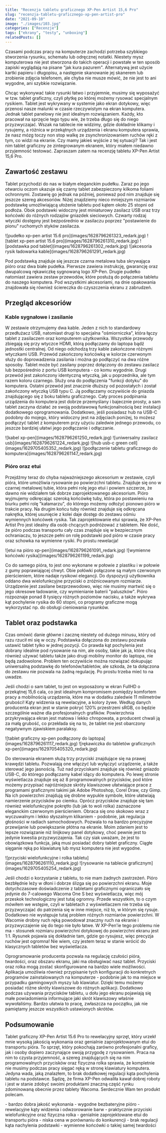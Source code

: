 ```yaml
---
title: "Recenzja tabletu graficznego XP-Pen Artist 15,6 Pro"
slug: "recenzja-tabletu-graficznego-xp-pen-artist-pro"
date: "2021-09-10"
image: "./images/103.jpg"
categories: ["Recenzje"]
tags: ["ekrany", "testy", "unboxing"]
relatedPosts: []
---
```


Czasami podczas pracy na komputerze zachodzi potrzeba szybkiego stworzenia rysunku, schematu lub odręcznej notatki. Niestety mysz komputerowa nie jest stworzona do takich operacji i powstałe w ten sposób zapiski wyglądają na pisane "jak kura pazurem". Alternatywą jest użycie kartki papieru i długopisu, a następnie skanowanie jej skanerem lub zrobienie zdjęcia telefonem, ale chyba nie musze mówić, że nie jest to ani wygodne, ani szybkie rozwiązanie.

Chcąc wykonywać takie rysunki łatwo i przyjemnie, musimy się wyposażyć w tzw. tablet graficzny, czyli płytkę po której możemy rysować specjalnym rysikiem. Tablet jest wykrywany w systemie jako ekran dotykowy, więc przenosi nasze malunki w czasie rzeczywistym na ekran komputera. Jednak tablet panelowy nie jest idealnym rozwiązaniem. Każdy, kto pracował na sprzęcie tego typu wie, że trzeba długo się do niego przyzwyczajać. Wszak na tablecie nie widzimy, gdzie dokładnie klikamy i rysujemy, a różnica w przekątnych urządzenia i ekranu komputera sprawia, że nasz mózg toczy non stop walkę ze zsynchronizowaniem ruchów ręki z tym, co widzi na ekranie. Czy mamy jakieś wyjście z tej sytuacji? Tak i jest nim tablet graficzny ze zintegrowanym ekranem, który miałem niedawno przyjemność testować. Zapraszam zatem na recenzję tabletu XP-Pen Artist 15,6 Pro.

<AdSense/>

## Zawartość zestawu

Tablet przychodzi do nas w białym eleganckim pudełku. Zaraz po jego otwarciu oczom ukazuje się czarny tablet zabezpieczony kilkoma foliami ochronnymi. Zostawię go jednak na później, ponieważ pod nim znajduje się jeszcze szereg akcesoriów. Niżej znajdziemy nieco mniejszym rozmiarów podstawkę umożliwiającą ułożenie tabletu pod kątem około 25 stopni od podłoża. Obok podstawki widoczny jest miniaturowy zasilacz USB oraz trzy końcówki do różnych rodzajów gniazdek sieciowych. Czwarty rodzaj wtyczki dostępny jest bezpośrednio w zasilaczu poprzez "postawienie do pionu" ruchomych styków zasilacza.

<Gallery width='2'>
![pudełko xp-pen artist 15.6 pro](images/1628796261323_redark.jpg)
![tablet xp-pen artist 15.6 pro](images/1628796261310_redark.jpg)
![podstawka pod tablet](images/1628796261302_redark.jpg)
![akcesoria rysik ładowarka kable](images/1628796261291_redark.jpg)
</Gallery>

Pod podstawką znajduje się jeszcze czarna metalowa tuba skrywająca pióro oraz dwa białe pudełka. Pierwsze zawiera instrukcję, gwarancję oraz dwupalcową rękawiczkę sygnowaną logo XP-Pen. Drugie pudełko natomiast zawiera zestaw przewodów, które posłużą do połączenia tabletu do naszego komputera. Pod wszystkimi akcesoriami, na dnie opakowania znajdowała się również ściereczka do czyszczenia ekranu z zabrudzeń.

## Przegląd akcesoriów

### Kable sygnałowe i zasilanie

W zestawie otrzymujemy dwa kable. Jeden z nich to standardowy przedłużacz USB, natomiast drugi to specjalna "ośmiorniczka", która łączy tablet z zasilaczem oraz komputerem użytkownika. Wszystkie przewody zbiegają się przy wtyczce HDMI, którą podłączamy do laptopa bądź jednostki centralnej. Od niego odchodzą trzy kable zakończone różnymi wtyczkami USB. Przewód zakończony końcówką w kolorze czerwonym służy do doprowadzenia zasilania i można go podłączyć na dwa różne sposoby. Tablet może być zasilany poprzez dołączony do zestawu zasilacz lub bezpośrednio z portu USB komputera - co komu wygodnie. Drugi przewód jest zakończony identyczną wtyczką, jak u poprzednika, ale tym razem koloru czarnego. Służy ona do podłączenia "funkcji dotyku" do komputera. Ostatni przewód jest znacznie dłuższy od pozostałych i został zakończony wtyczką USB typu C. Ją podłączamy oczywiście do gniazda znajdującego się z boku tabletu graficznego. Cały proces podpinania urządzenia do komputera jest dobrze przemyślany i bajecznie prosty, a sam tablet zaczyna działać ze swoją podstawową funkcjonalnością bez instalacji dodatkowego oprogramowania. Dodatkowo, jeśli posiadasz hub na USB-C podobny do mojego, który widoczny jest na zdjęciach poniżej, to możesz podłączyć tablet z komputerem przy użyciu zaledwie jednego przewodu, co jeszcze bardziej ułatwi jego podłączanie i odłączanie.

<Gallery width='2'>
![kabel xp-pen](images/1628796261250_redark.jpg)
![uniwersalny zasilacz usb](images/1628796261224_redark.jpg)
![hub usb-c green cell](images/1629705405352_redark.jpg)
![podłączenie tabletu graficznego do komputera](images/1628796261147_redark.jpg)
</Gallery>

### Pióro oraz etui

Przejdźmy teraz do chyba najważniejszego akcesorium w zestawie, czyli pióra, które umożliwia rysowanie po powierzchni tabletu. Znajduje się ono w czarnej metalowej tubie, która pełni rolę jego etui i powiem szczerze, że dawno nie widziałem tak dobrze zaprojektowanego akcesorium. Pióro wyjmujemy odkręcając szeroką końcówkę tuby, która po postawieniu na biurku pełni rolę "kałamarzu", do którego możemy odłożyć pionowo pióro w trakcie pracy. Na drugim końcu tuby również znajduje się odkręcana nakrętka, której usunięcie z kolei daje dostęp do zestawu ośmiu wymiennych końcówek rysika. Tak zaprojektowanie etui sprawia, że XP-Pen Artist Pro jest idealny dla osób chcących podróżować z tabletem. Nie dość, że pióro podczas transportu cały czas znajduje się w bezpiecznym ochraniaczu, to jeszcze pełni on rolę podstawki pod pióro w czasie pracy oraz schowka na wymienne rysiki. Po prostu rewelacja!

<AdSense/>

<Gallery>
![etui na pióro xp-pen](images/1628796261091_redark.jpg)
![wymienne końcówki rysika](images/1628796261199_redark.jpg)
</Gallery>

Co do samego pióra, to jest ono wykonane w połowie z plastiku i w połowie z gumy poprawiającej chwyt. Obie połówki połączone są małym czerwonym pierścieniem, które nadaje rysikowi elegancji. Do dyspozycji użytkownika oddano dwa wielofunkcyjne przyciski o zróżnicowanym rozmiarze. Urządzenie jest zasilane bezprzewodowo, więc nie musimy martwić się o jego okresowe ładowanie, czy wymienianie baterii "paluszków". Pióro rozpoznaje ponad 8 tysięcy różnych poziomów nacisku, a także wykrywa kąt pochylenie rysika do 60 stopni, co programy graficzne mogą wykorzystać np. do obsługi cieniowania rysunków.

## Tablet oraz podstawka

Czas omówić danie główne i zacznę niestety od dużego minusu, który od razu rzucił mi się w oczy. Podstawka dołączona do zestawu pozwala ustawić tablet tylko w jednej pozycji. Co prawda kąt pochylenia jest dobrany idealnie pod rysowanie na nim, ale osoby, takie jak ja, które chcą również używać tabletu także jako drugi mobilny monitor do laptopa, nie będą zadowolone. Problem ten oczywiście można rozwiązać dokupując uniwersalną podstawkę do telefonów/tabletów, ale szkoda, że ta dołączona do zestawu nie pozwala na żadną regulację. Po prostu trzeba mieć to na uwadze.

Jeśli chodzi o sam tablet, to jest on wyposażony w ekran FullHD o przekątnej 15,6 cala, co jest idealnym kompromisem pomiędzy komfortem pracy a mobilnością urządzenia, które ma w dodatku zaledwie 11 milimetrów grubości! Kąty widzenia są rewelacyjne, a kolory żywe. Według danych producenta ekran jest w stanie pokryć 120% przestrzeni sRGB, co będzie szczególnie ważne dla profesjonalnych grafików. Powierzchnia przykrywająca ekran jest matowa i lekko chropowata, a producent chwali ją za małą grubość, co przekłada się na to, że tablet nie jest obarczony negatywnym zjawiskiem paralaksy.

<Gallery>
![tablet graficzny xp-pen podłączony do laptopa](images/1628796261117_redark.jpg)
![rękawiczka do tabletów graficznych xp-pen](images/1629705405320_redark.jpg)
</Gallery>

Do sterowania ekranem służą trzy przyciski znajdujące się na prawej krawędzi tabletu. Pozwalają one włączyć lub wyłączyć urządzenie, a także sterować jego jasnością. Tuż nad przyciskami znajduje się również gniazdo USB-C, do którego podłączamy kabel idący do komputera. Po lewej stronie wyświetlacza znajduje się aż 8 programowalnych przycisków, pod które możemy przypisać najróżniejsze skróty klawiszowe ułatwiające prace z programami graficznymi takimi jak Adobe Photoshop, Corel Draw, czy Gimp. Na ich powierzchni znajdują się drobne wypukle symbole, które ułatwiają namierzenie przycisków po ciemku. Oprócz przycisków znajduje się tam również wielofunkcyjne pokrętło (lub jak to woli rolka) zaznaczone eleganckim czerwonym pierścieniem. Obraca się ono skokowo wraz z wyczuwalnym i lekko słyszalnym klikaniem - podobnie, jak regulacja głośności w radiach samochodowych. Pozwala to na bardzo precyzyjne przewijanie lub powiększanie płótna na ekranie. Moim zdaniem jest to lepsze rozwiązanie niż linijkowy panel dotykowy, choć pewnie jest to jedynie kwestia przyzwyczajenia. Tak czy siak uważam, że jest to obowiązkowa funkcja, jaką musi posiadać dobry tablet graficzny. Ciągłe sięganie ręką po klawiaturę lub mysz komputera nie jest wygodne.

<Gallery>
![przyciski wielofunkcyjne i rolka tabletu](images/1628796261110_redark.jpg)
![rysowanie na tablecie graficznym](images/1629705405254_redark.jpg)
</Gallery>

Jeśli chodzi o korzystanie z tabletu, to nie mam żadnych zastrzeżeń. Pióro bezbłędnie leży w dłoni i dobrze ślizga się po powierzchni ekranu. Moje dotychczasowe doświadczenie z tabletami graficznymi ograniczało się jedynie do 7-calowego Wacoma One S bez wyświetlacza, więc mój przeskok technologiczny jest tutaj ogromny. Przede wszystkim, to o czym mówiłem we wstępie, czyli w tabletach z wyświetlaczem nie trzeba się przyzwyczajać do patrzenia się w inne miejsce, niż to, w którym się rysuje. Dodatkowo nie występuje tutaj problem różnych rozmiarów powierzchni. W Wacomie drobny ruch ręką powodował znaczny ruch na ekranie i przyzwyczajenie się do tego nie było łatwe. W XP-Pen'ie tego problemu nie ma - stosunek rozmiaru powierzchni dotykowej do powierzchni ekranu jest 1:1. Rysunek pojawia się dokładnie tam, gdzie go rysujesz, więc precyzja ruchów jest ogromna! Nie wiem, czy jestem teraz w stanie wrócić do klasycznych tabletów bez wyświetlacza.

<AdSense/>

Oprogramowanie producenta pozwala na regulację czułości pióra, twardości, oraz obszaru ekranu, jaki ma obsługiwać nasz tablet. Przyciski oraz rolka mogą zostać skonfigurowane na bardzo wiele możliwości. Aplikacja umożliwia również przypisanie tych konfiguracji do konkretnych programów zainstalowanych na komputerze - podobnie jak to ma miejsce w przypadku gamingowych myszy lub klawiatur. Dzięki temu możemy posiadać różne skróty klawiszowe do różnych aplikacji. Dodatkowo podczas używania przycisków tabletu, u dołu jego ekranu pojawiają się małe powiadomienia informujące jaki skrót klawiszowy właśnie wywołaliśmy. Bardzo ułatwia to pracę, zwłaszcza na początku, jak nie pamiętamy jeszcze wszystkich ustawionych skrótów.

## Podsumowanie

Tablet graficzny XP-Pen Artist 15.6 Pro to rewelacyjny sprzęt, który urzekł mnie wysoką jakością wykonania oraz genialnie zaprojektowanym etui do transportu pióra. To sprzęt, który pokochają zarówno profesjonalni graficy, jak i osoby dopiero zaczynające swoją przygodę z rysowaniem. Praca na nim to czysta przyjemność, a szereg znajdujących się na nim programowalnych przycisków oraz fizyczna rolka sprawia, że kompletnie nie musimy podczas pracy sięgać ręką w stronę klawiatury komputera. Jedyna wada, jaką znalazłem, to brak dodatkowej regulacji kąta pochylenia tabletu na podstawce. Sądzę, że firma XP-Pen odwaliła kawał dobrej roboty i jest w stanie zdobyć swoimi produktami znaczną część rynku zdominowaną obecnie przez tablety Wacoma. Serdecznie Wam ten produkt polecam.

<GoodList>
- bardzo dobra jakość wykonania
- wygodne bezbateryjne pióro
- rewelacyjne kąty widzenia i odwzorowanie barw
- praktycznie przyciski wielofunkcyjne oraz fizyczna rolka
- genialnie zaprojektowane etui do transportu pióra
- niska cena w porównaniu do konkurencji
</GoodList>

<BadList>
- brak regulacji kąta nachylenia podstawki
- wymienne końcówki o takiej samej twardości
</BadList>